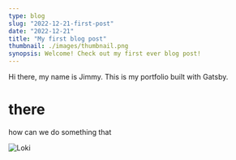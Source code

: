 ```yaml
---
type: blog
slug: "2022-12-21-first-post"
date: "2022-12-21"
title: "My first blog post"
thumbnail: ./images/thumbnail.png
synopsis: Welcome! Check out my first ever blog post!
---
```


Hi there, my name is Jimmy. This is my portfolio built with Gatsby.

# there
how can we do something that

![](./images/IMG_4715.jpg "Loki")

